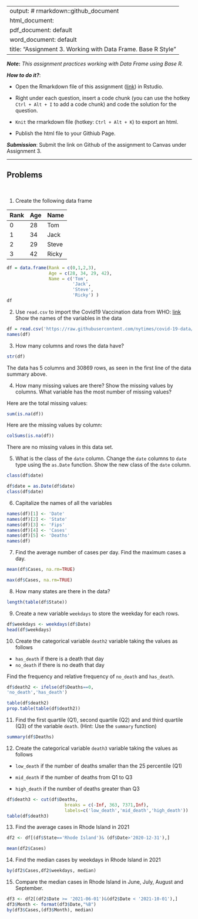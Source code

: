 
---
output: # rmarkdown::github_document
html_document:
pdf_document: default
word_document: default
title: "Assignment 3.  Working with Data Frame. Base R Style"
---

***Note*:** *This assignment practices working with Data Frame using Base R.*

***How to do it?***: 

- Open the Rmarkdown file of this assignment ([link](fa2021_assignment3.Rmd)) in Rstudio. 

- Right under each question, insert  a code chunk (you can use the hotkey `Ctrl + Alt + I` to add a code chunk) and code the solution for the question. 

- `Knit` the rmarkdown file (hotkey: `Ctrl + Alt + K`) to export an html.  

-  Publish the html file to your Githiub Page. 

***Submission***: Submit the link on Github of the assignment to Canvas under Assignment 3. 

-------

Problems
-------
\

1. Create the following data frame

| Rank 	| Age 	| Name  	|
|------	|-----	|-------	|
| 0    	| 28  	| Tom   	|
| 1    	| 34  	| Jack  	|
| 2    	| 29  	| Steve 	|
| 3    	| 42  	| Ricky 	|
```r
df = data.frame(Rank = c(0,1,2,3),
                Age = c(28, 34, 29, 42),
                Name = c('Tom',
                         'Jack',
                         'Steve',
                         'Ricky') )
df
```

2. Use `read.csv` to import the Covid19 Vaccination data from WHO: [link](https://raw.githubusercontent.com/nytimes/covid-19-data/master/us-states.csv)
Show the names of the variables in the data
```r
df = read.csv('https://raw.githubusercontent.com/nytimes/covid-19-data/master/us-states.csv')
names(df)
```
3. How many columns and rows the data have? 
```r
str(df)
```
The data has 5 columns and 30869 rows, as seen in the first line of the data summary above. 

4. How many missing values are there?  Show the missing values by columns.  What variable has the most number of missing values?

Here are the total missing values:
```r
sum(is.na(df))
```
Here are the missing values by column: 
```r
colSums(is.na(df))
```

There are no missing values in this data set. 

5. What is the class of the `date` column. Change the `date` columns to `date` type using the `as.Date` function. Show the new class of the `date` column. 

```r
class(df$date)
```
```r
df$date = as.Date(df$date)
class(df$date)
```

6. Capitalize the names of all the variables

```r
names(df)[1] <- 'Date'
names(df)[2] <- 'State'
names(df)[3] <- 'Fips'
names(df)[4] <- 'Cases'
names(df)[5] <- 'Deaths'
names(df)
```

7. Find the average number of cases per day. Find the maximum cases a day.  
```r
mean(df$Cases, na.rm=TRUE)
```
```r
max(df$Cases, na.rm=TRUE)
```

8. How many states are there in the data?  
```r
length(table(df$State))
```

9. Create a new variable `weekdays` to store the weekday for each rows. 
```r
df$weekdays <- weekdays(df$Date)
head(df$weekdays)
```

10. Create the categorical variable `death2` variable taking the values as follows

- `has_death` if there is a death that day
-  `no_death` if there is no death that day

Find the frequency and relative frequency of `no_death` and `has_death`. 

```r
df$death2 <- ifelse(df$Deaths==0, 
'no_death','has_death')

table(df$death2)
prop.table(table(df$death2))
```



11. Find the first quartile (Q1), second quartile (Q2) and and third quartile (Q3) of the variable `death`. (Hint:  Use the `summary` function)

```r
summary(df$Deaths)
```

12. Create the categorical variable `death3` variable taking the values as follows

- `low_death` if the number of deaths smaller than the 25 percentile (Q1)

- `mid_death` if the number of deaths from Q1 to Q3

- `high_death` if the number of deaths greater than Q3

```r
df$death3 <- cut(df$Deaths, 
                      breaks = c(-Inf, 363, 7371,Inf), 
                      labels=c('low_death','mid_death','high_death'))
table(df$death3)
```

13. Find the average cases in Rhode Island in 2021
```r
df2 <- df[(df$State=='Rhode Island')& (df$Date>'2020-12-31'),]

mean(df2$Cases)
```

14. Find the median cases by weekdays in Rhode Island in 2021 
```r
by(df2$Cases,df2$weekdays, median)
```


15. Compare the median cases in Rhode Island in June, July, August and September. 
```r
df3 <- df2[(df2$Date >= '2021-06-01')&(df2$Date < '2021-10-01'),]
df3$Month <- format(df3$Date,"%B")
by(df3$Cases,(df3$Month), median)
```

